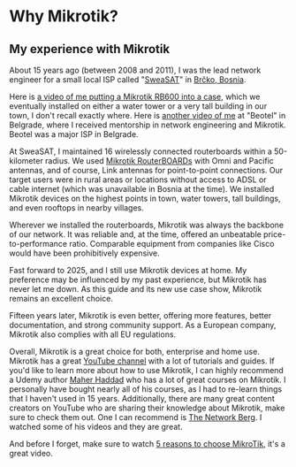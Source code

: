 # Why Mikrotik?


<Alert
  title="Do your own research"
  description="For those of you who know me, I'm a stoic and a realist. Don't blindly follow my personal advice, or the advice of others. As an engineer, you should always do your own research and make your own decisions. Why I use Mikrotik is my personal choice, and I'm not trying to sell you on it. I'm just sharing my experience and knowledge with you. If my experience sells you on Mikrotik, that's great. If not, you can go with some other networking hardware."
  variant="warning"
/>

## My experience with Mikrotik

About 15 years ago (between 2008 and 2011), I was the lead network engineer for a small local ISP called "[SweaSAT](https://www.linkedin.com/company/sweasat/about/)" in [Brčko, Bosnia](https://maps.app.goo.gl/NSGmqRAiybxfKrPn6).

Here is [a video of me putting a Mikrotik RB600 into a case](https://www.youtube.com/watch?v=-Sz4nHgGsD4&ab_channel=AleksandarGrbic), which we eventually installed on either a water tower or a very tall building in our town, I don't recall exactly where. Here is [another video of me](https://www.youtube.com/watch?v=fZy_0GY98l0&ab_channel=AleksandarGrbic) at "Beotel" in Belgrade, where I received mentorship in network engineering and Mikrotik. Beotel was a major ISP in Belgrade.

At SweaSAT, I maintained 16 wirelessly connected routerboards within a 50-kilometer radius. We used [Mikrotik RouterBOARDs](https://mikrotik.com/products/group/routerboard) with Omni and Pacific antennas, and of course, Link antennas for point-to-point connections. Our target users were in rural areas or locations without access to ADSL or cable internet (which was unavailable in Bosnia at the time). We installed Mikrotik devices on the highest points in town, water towers, tall buildings, and even rooftops in nearby villages.

Wherever we installed the routerboards, Mikrotik was always the backbone of our network. It was reliable and, at the time, offered an unbeatable price-to-performance ratio. Comparable equipment from companies like Cisco would have been prohibitively expensive.

Fast forward to 2025, and I still use Mikrotik devices at home. My preference may be influenced by my past experience, but Mikrotik has never let me down. As this guide and its new use case show, Mikrotik remains an excellent choice.

Fifteen years later, Mikrotik is even better, offering more features, better documentation, and strong community support. As a European company, Mikrotik also complies with all EU regulations.

Overall, Mikrotik is a great choice for both, enterprise and home use. Mikrotik has a great [YouTube channel](https://www.youtube.com/@mikrotik) with a lot of tutorials and guides. If you'd like to learn more about how to use Mikrotik, I can highly recommend a Udemy author [Maher Haddad](https://www.udemy.com/user/maherhaddad2/?kw=mikrotik&src=sac) who has a lot of great courses on Mikrotik. I personally have bought nearly all of his courses, as I had to re-learn things that I haven't used in 15 years. Additionally, there are many great content creators on YouTube who are sharing their knowledge about Mikrotik, make sure to check them out. One I can recommend is [The Network Berg](https://www.youtube.com/@TheNetworkBerg). I watched some of his videos and they are great.

And before I forget, make sure to watch [5 reasons to choose MikroTik](https://www.youtube.com/watch?v=0DykSOLyU5Y&ab_channel=MikroTik), it's a great video.
